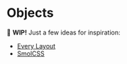 
<Meta title="Development/Inventory of Things/Objects/Index" />

# Objects

🚧 **WIP!** Just a few ideas for inspiration:

- [Every Layout](https://every-layout.dev/)
- [SmolCSS](https://smolcss.dev/)
